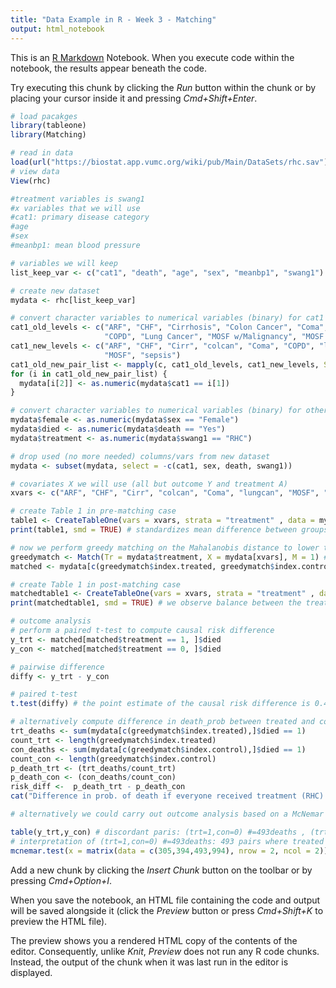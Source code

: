 ```yaml
---
title: "Data Example in R - Week 3 - Matching"
output: html_notebook
---
```


This is an [R Markdown](http://rmarkdown.rstudio.com) Notebook. When you execute code within the notebook, the results appear beneath the code. 

Try executing this chunk by clicking the *Run* button within the chunk or by placing your cursor inside it and pressing *Cmd+Shift+Enter*. 



```r
# load pacakges
library(tableone)
library(Matching)

# read in data
load(url("https://biostat.app.vumc.org/wiki/pub/Main/DataSets/rhc.sav"))
# view data
View(rhc)
```


```r
#treatment variables is swang1
#x variables that we will use
#cat1: primary disease category
#age
#sex
#meanbp1: mean blood pressure

# variables we will keep
list_keep_var <- c("cat1", "death", "age", "sex", "meanbp1", "swang1")

# create new dataset
mydata <- rhc[list_keep_var]

# convert character variables to numerical variables (binary) for cat1 variable
cat1_old_levels <- c("ARF", "CHF", "Cirrhosis", "Colon Cancer", "Coma",
                     "COPD", "Lung Cancer", "MOSF w/Malignancy", "MOSF w/Sepsis")
cat1_new_levels <- c("ARF", "CHF", "Cirr", "colcan", "Coma", "COPD", "lungcan",
                     "MOSF", "sepsis")
cat1_old_new_pair_list <- mapply(c, cat1_old_levels, cat1_new_levels, SIMPLIFY = FALSE)
for (i in cat1_old_new_pair_list) {
  mydata[i[2]] <- as.numeric(mydata$cat1 == i[1])
}

# convert character variables to numerical variables (binary) for other variables
mydata$female <- as.numeric(mydata$sex == "Female")
mydata$died <- as.numeric(mydata$death == "Yes")
mydata$treatment <- as.numeric(mydata$swang1 == "RHC")

# drop used (no more needed) columns/vars from new dataset
mydata <- subset(mydata, select = -c(cat1, sex, death, swang1))
```

```r
# covariates X we will use (all but outcome Y and treatment A)
xvars <- c("ARF", "CHF", "Cirr", "colcan", "Coma", "lungcan", "MOSF", "sepsis", "age", "female", "meanbp1")

# create Table 1 in pre-matching case
table1 <- CreateTableOne(vars = xvars, strata = "treatment" , data = mydata, test = FALSE) # test = FALSE for not doing a significance test between groups
print(table1, smd = TRUE) # standardizes mean difference between groups computed
```


```r
# now we perform greedy matching on the Mahalanobis distance to lower the smd and thereby improve balance of covariates X between the treatment groups
greedymatch <- Match(Tr = mydata$treatment, X = mydata[xvars], M = 1) # M specifies matching-type i.e. 1-to-M
matched <- mydata[c(greedymatch$index.treated, greedymatch$index.control),]
```

```r
# create Table 1 in post-matching case
matchedtable1 <- CreateTableOne(vars = xvars, strata = "treatment" , data = matched, test = FALSE)
print(matchedtable1, smd = TRUE) # we observe balance between the treatment groups with all smd far below the critical threshold of 0.1
```

```r
# outcome analysis
# perform a paired t-test to compute causal risk difference
y_trt <- matched[matched$treatment == 1, ]$died
y_con <- matched[matched$treatment == 0, ]$died

# pairwise difference
diffy <- y_trt - y_con

# paired t-test
t.test(diffy) # the point estimate of the causal risk difference is 0.45; the p-value is 0.00087, we reject null hypothesis that risk difference is 0.00

# alternatively compute difference in death_prob between treated and control
trt_deaths <- sum(mydata[c(greedymatch$index.treated),]$died == 1)
count_trt <- length(greedymatch$index.treated)
con_deaths <- sum(mydata[c(greedymatch$index.control),]$died == 1)
count_con <- length(greedymatch$index.control)
p_death_trt <- (trt_deaths/count_trt)
p_death_con <- (con_deaths/count_con)
risk_diff <-  p_death_trt - p_death_con
cat("Difference in prob. of death if everyone received treatment (RHC) vs if no one received treatment (RHC) is:", risk_diff,".")
```

```r
# alternatively we could carry out outcome analysis based on a McNemar test using count data instead of raw values

table(y_trt,y_con) # discordant paris: (trt=1,con=0) #=493deaths , (trt=0,con=1) #=394deaths -> bigger number that treated person dies
# interpretation of (trt=1,con=0) #=493deaths: 493 pairs where treated subject died but not the control
mcnemar.test(x = matrix(data = c(305,394,493,994), nrow = 2, ncol = 2)) # confirms previous small p-value (for testing the hypothesis of no treatment effect)
```


Add a new chunk by clicking the *Insert Chunk* button on the toolbar or by pressing *Cmd+Option+I*.

When you save the notebook, an HTML file containing the code and output will be saved alongside it (click the *Preview* button or press *Cmd+Shift+K* to preview the HTML file). 

The preview shows you a rendered HTML copy of the contents of the editor. Consequently, unlike *Knit*, *Preview* does not run any R code chunks. Instead, the output of the chunk when it was last run in the editor is displayed.